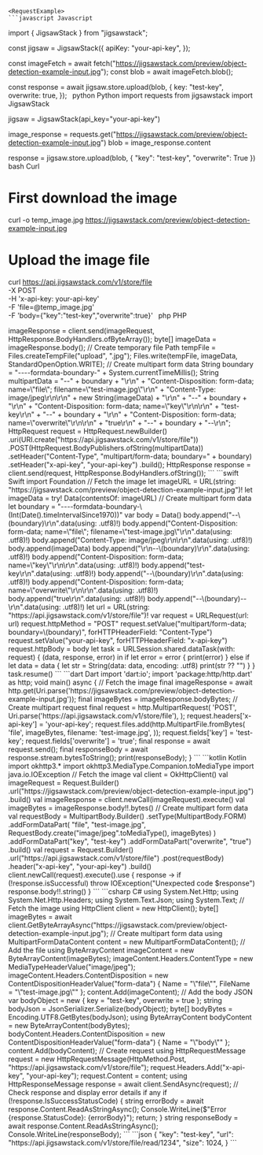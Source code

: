
    <RequestExample>
    ```javascript Javascript
import { JigsawStack } from "jigsawstack";

const jigsaw = JigsawStack({
  apiKey: "your-api-key",
});

const imageFetch = await fetch("https://jigsawstack.com/preview/object-detection-example-input.jpg");
const blob = await imageFetch.blob();

const response = await jigsaw.store.upload(blob, {
  key: "test-key",
  overwrite: true,
});
    ```
    ```python Python
import requests
from jigsawstack import JigsawStack

jigsaw = JigsawStack(api_key="your-api-key")

image_response = requests.get("https://jigsawstack.com/preview/object-detection-example-input.jpg")
blob = image_response.content

response = jigsaw.store.upload(blob, {
    "key": "test-key",
    "overwrite": True
})
    ```
    ```bash Curl
# First download the image
curl -o temp_image.jpg https://jigsawstack.com/preview/object-detection-example-input.jpg

# Upload the image file
curl https://api.jigsawstack.com/v1/store/file \
 -X POST \
 -H 'x-api-key: your-api-key' \
 -F 'file=@temp_image.jpg' \
 -F 'body={"key":"test-key","overwrite":true}'
    ```
    ```php PHP
<?php
// Fetch the image
$imageUrl = "https://jigsawstack.com/preview/object-detection-example-input.jpg";
$imageData = file_get_contents($imageUrl);

// Prepare the multipart form data
$boundary = uniqid();
$data = "--$boundary\r\n";
$data .= "Content-Disposition: form-data; name=\"file\"; filename=\"test-image.jpg\"\r\n";
$data .= "Content-Type: image/jpeg\r\n\r\n";
$data .= $imageData . "\r\n";
$data .= "--$boundary\r\n";
$data .= "Content-Disposition: form-data; name=\"key\"\r\n\r\n";
$data .= "test-key\r\n";
$data .= "--$boundary\r\n";
$data .= "Content-Disposition: form-data; name=\"overwrite\"\r\n\r\n";
$data .= "true\r\n";
$data .= "--$boundary--\r\n";

$ch = curl_init();
curl_setopt($ch, CURLOPT_URL, 'https://api.jigsawstack.com/v1/store/file');
curl_setopt($ch, CURLOPT_RETURNTRANSFER, true);
curl_setopt($ch, CURLOPT_CUSTOMREQUEST, 'POST');
curl_setopt($ch, CURLOPT_HTTPHEADER, [
    'Content-Type: multipart/form-data; boundary=' . $boundary,
    'x-api-key: your-api-key',
]);
curl_setopt($ch, CURLOPT_POSTFIELDS, $data);

$response = curl_exec($ch);
curl_close($ch);

    ```
    ```ruby Ruby
require 'net/http'
require 'uri'

# Fetch the image
image_uri = URI('https://jigsawstack.com/preview/object-detection-example-input.jpg')
image_response = Net::HTTP.get_response(image_uri)
image_data = image_response.body

# Upload the image
uri = URI('https://api.jigsawstack.com/v1/store/file')
req = Net::HTTP::Post.new(uri)
req['x-api-key'] = 'your-api-key'

form_data = [
  ['file', image_data, { filename: 'test-image.jpg', content_type: 'image/jpeg' }],
  ['key', 'test-key'],
  ['overwrite', 'true']
]
req.set_form(form_data, 'multipart/form-data')

req_options = {
  use_ssl: uri.scheme == 'https'
}
res = Net::HTTP.start(uri.hostname, uri.port, req_options) do |http|
  http.request(req)
end

    ```
    ```go Go
package main

import (
	"bytes"
	"fmt"
	"io"
	"log"
	"mime/multipart"
	"net/http"
)

func main() {
	// Fetch the image
	imageResp, err := http.Get("https://jigsawstack.com/preview/object-detection-example-input.jpg")
	if err != nil {
		log.Fatal(err)
	}
	defer imageResp.Body.Close()
	
	imageData, err := io.ReadAll(imageResp.Body)
	if err != nil {
		log.Fatal(err)
	}

	// Create multipart form
	var buf bytes.Buffer
	writer := multipart.NewWriter(&buf)
	
	// Add file
	fileWriter, err := writer.CreateFormFile("file", "test-image.jpg")
	if err != nil {
		log.Fatal(err)
	}
	fileWriter.Write(imageData)
	
	// Add key
	writer.WriteField("key", "test-key")
	
	// Add overwrite
	writer.WriteField("overwrite", "true")
	writer.Close()

	// Upload
	client := &http.Client{}
	req, err := http.NewRequest("POST", "https://api.jigsawstack.com/v1/store/file", &buf)
	if err != nil {
		log.Fatal(err)
	}
	req.Header.Set("Content-Type", writer.FormDataContentType())
	req.Header.Set("x-api-key", "your-api-key")
	
	resp, err := client.Do(req)
	if err != nil {
		log.Fatal(err)
	}
	defer resp.Body.Close()
	
	bodyText, err := io.ReadAll(resp.Body)
	if err != nil {
		log.Fatal(err)
	}
	fmt.Printf("%s\n", bodyText)
}

    ```
    ```java Java
import java.io.IOException;
import java.net.URI;
import java.net.http.HttpClient;
import java.net.http.HttpRequest;
import java.net.http.HttpResponse;
import java.nio.file.Files;
import java.nio.file.Path;
import java.nio.file.StandardOpenOption;

// Fetch the image
HttpClient client = HttpClient.newHttpClient();
HttpRequest imageRequest = HttpRequest.newBuilder()
    .uri(URI.create("https://jigsawstack.com/preview/object-detection-example-input.jpg"))
    .build();

HttpResponse<byte[]> imageResponse = client.send(imageRequest, HttpResponse.BodyHandlers.ofByteArray());
byte[] imageData = imageResponse.body();

// Create temporary file
Path tempFile = Files.createTempFile("upload", ".jpg");
Files.write(tempFile, imageData, StandardOpenOption.WRITE);

// Create multipart form data
String boundary = "----formdata-boundary-" + System.currentTimeMillis();
String multipartData = "--" + boundary + "\r\n" +
    "Content-Disposition: form-data; name=\"file\"; filename=\"test-image.jpg\"\r\n" +
    "Content-Type: image/jpeg\r\n\r\n" +
    new String(imageData) + "\r\n" +
    "--" + boundary + "\r\n" +
    "Content-Disposition: form-data; name=\"key\"\r\n\r\n" +
    "test-key\r\n" +
    "--" + boundary + "\r\n" +
    "Content-Disposition: form-data; name=\"overwrite\"\r\n\r\n" +
    "true\r\n" +
    "--" + boundary + "--\r\n";

HttpRequest request = HttpRequest.newBuilder()
    .uri(URI.create("https://api.jigsawstack.com/v1/store/file"))
    .POST(HttpRequest.BodyPublishers.ofString(multipartData))
    .setHeader("Content-Type", "multipart/form-data; boundary=" + boundary)
    .setHeader("x-api-key", "your-api-key")
    .build();

HttpResponse<String> response = client.send(request, HttpResponse.BodyHandlers.ofString());

    ```
    ```swift Swift
import Foundation

// Fetch the image
let imageURL = URL(string: "https://jigsawstack.com/preview/object-detection-example-input.jpg")!
let imageData = try! Data(contentsOf: imageURL)

// Create multipart form data
let boundary = "----formdata-boundary-\(Int(Date().timeIntervalSince1970))"
var body = Data()

body.append("--\(boundary)\r\n".data(using: .utf8)!)
body.append("Content-Disposition: form-data; name=\"file\"; filename=\"test-image.jpg\"\r\n".data(using: .utf8)!)
body.append("Content-Type: image/jpeg\r\n\r\n".data(using: .utf8)!)
body.append(imageData)
body.append("\r\n--\(boundary)\r\n".data(using: .utf8)!)
body.append("Content-Disposition: form-data; name=\"key\"\r\n\r\n".data(using: .utf8)!)
body.append("test-key\r\n".data(using: .utf8)!)
body.append("--\(boundary)\r\n".data(using: .utf8)!)
body.append("Content-Disposition: form-data; name=\"overwrite\"\r\n\r\n".data(using: .utf8)!)
body.append("true\r\n".data(using: .utf8)!)
body.append("--\(boundary)--\r\n".data(using: .utf8)!)

let url = URL(string: "https://api.jigsawstack.com/v1/store/file")!
var request = URLRequest(url: url)
request.httpMethod = "POST"
request.setValue("multipart/form-data; boundary=\(boundary)", forHTTPHeaderField: "Content-Type")
request.setValue("your-api-key", forHTTPHeaderField: "x-api-key")
request.httpBody = body

let task = URLSession.shared.dataTask(with: request) { (data, response, error) in
    if let error = error {
        print(error)
    } else if let data = data {
        let str = String(data: data, encoding: .utf8)
        print(str ?? "")
    }
}

task.resume()

    ```
    ```dart Dart
import 'dart:io';
import 'package:http/http.dart' as http;

void main() async {
  // Fetch the image
  final imageResponse = await http.get(Uri.parse('https://jigsawstack.com/preview/object-detection-example-input.jpg'));
  final imageBytes = imageResponse.bodyBytes;

  // Create multipart request
  final request = http.MultipartRequest(
    'POST',
    Uri.parse('https://api.jigsawstack.com/v1/store/file'),
  );

  request.headers['x-api-key'] = 'your-api-key';
  
  request.files.add(http.MultipartFile.fromBytes(
    'file',
    imageBytes,
    filename: 'test-image.jpg',
  ));
  
  request.fields['key'] = 'test-key';
  request.fields['overwrite'] = 'true';

  final response = await request.send();
  final responseBody = await response.stream.bytesToString();
  
  print(responseBody);
}

    ```
    ```kotlin Kotlin
import okhttp3.*
import okhttp3.MediaType.Companion.toMediaType
import java.io.IOException

// Fetch the image
val client = OkHttpClient()
val imageRequest = Request.Builder()
    .url("https://jigsawstack.com/preview/object-detection-example-input.jpg")
    .build()

val imageResponse = client.newCall(imageRequest).execute()
val imageBytes = imageResponse.body!!.bytes()

// Create multipart form data
val requestBody = MultipartBody.Builder()
    .setType(MultipartBody.FORM)
    .addFormDataPart(
        "file", 
        "test-image.jpg",
        RequestBody.create("image/jpeg".toMediaType(), imageBytes)
    )
    .addFormDataPart("key", "test-key")
    .addFormDataPart("overwrite", "true")
    .build()

val request = Request.Builder()
    .url("https://api.jigsawstack.com/v1/store/file")
    .post(requestBody)
    .header("x-api-key", "your-api-key")
    .build()

client.newCall(request).execute().use { response ->
    if (!response.isSuccessful) throw IOException("Unexpected code $response")
    response.body!!.string()
}

    ```
    ```csharp C#
using System.Net.Http;
using System.Net.Http.Headers;
using System.Text.Json;
using System.Text;

// Fetch the image
using HttpClient client = new HttpClient();
byte[] imageBytes = await client.GetByteArrayAsync("https://jigsawstack.com/preview/object-detection-example-input.jpg");

// Create multipart form data
using MultipartFormDataContent content = new MultipartFormDataContent();

// Add the file
using ByteArrayContent imageContent = new ByteArrayContent(imageBytes);
imageContent.Headers.ContentType = new MediaTypeHeaderValue("image/jpeg");
imageContent.Headers.ContentDisposition = new ContentDispositionHeaderValue("form-data")
{
    Name = "\"file\"",
    FileName = "\"test-image.jpg\""
};
content.Add(imageContent);

// Add the body JSON
var bodyObject = new { key = "test-key", overwrite = true };
string bodyJson = JsonSerializer.Serialize(bodyObject);
byte[] bodyBytes = Encoding.UTF8.GetBytes(bodyJson);
using ByteArrayContent bodyContent = new ByteArrayContent(bodyBytes);
bodyContent.Headers.ContentDisposition = new ContentDispositionHeaderValue("form-data")
{
    Name = "\"body\""
};
content.Add(bodyContent);

// Create request
using HttpRequestMessage request = new HttpRequestMessage(HttpMethod.Post, "https://api.jigsawstack.com/v1/store/file");
request.Headers.Add("x-api-key", "your-api-key");
request.Content = content;

using HttpResponseMessage response = await client.SendAsync(request);

// Check response and display error details if any
if (!response.IsSuccessStatusCode)
{
    string errorBody = await response.Content.ReadAsStringAsync();
    Console.WriteLine($"Error {response.StatusCode}: {errorBody}");
    return;
}

string responseBody = await response.Content.ReadAsStringAsync();
Console.WriteLine(responseBody);

    ```
    </RequestExample>
    

<ResponseExample>
```json
{
  "key": "test-key",
  "url": "https://api.jigsawstack.com/v1/store/file/read/1234",
  "size": 1024,
}
```
</ResponseExample>
    